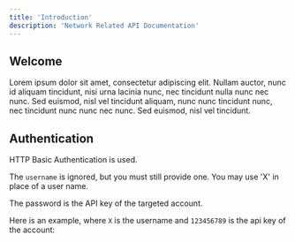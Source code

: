 ```yaml
---
title: 'Introduction'
description: 'Network Related API Documentation'
---
```


## Welcome

Lorem ipsum dolor sit amet, consectetur adipiscing elit. Nullam auctor, nunc id aliquam tincidunt, nisi urna lacinia nunc, nec tincidunt nulla nunc nec nunc. Sed euismod, nisl vel tincidunt aliquam, nunc nunc tincidunt nunc, nec tincidunt nunc nunc nec nunc. Sed euismod, nisl vel tincidunt.

## Authentication

HTTP Basic Authentication is used.

The `username` is ignored, but you must still provide one. You may use 'X' in place of a user name.

The password is the API key of the targeted account.

Here is an example, where `X` is the username and `123456789` is the api key of the account:

```bash cURL

```

